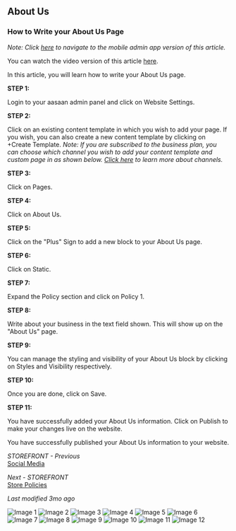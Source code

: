 ## About Us

### How to Write your About Us Page

*Note: Click [here](#) to navigate to the mobile admin app version of this article.*

You can watch the video version of this article [here](#).

In this article, you will learn how to write your About Us page.

**STEP 1:**

Login to your aasaan admin panel and click on Website Settings.

**STEP 2:**

Click on an existing content template in which you wish to add your page. 
If you wish, you can also create a new content template by clicking on +Create Template.
*Note: If you are subscribed to the business plan, you can choose which channel you wish to add your content template and custom page in as shown below. [Click here](#) to learn more about channels.*

**STEP 3:**

Click on Pages.

**STEP 4:**

Click on About Us.

**STEP 5:**

Click on the "Plus" Sign to add a new block to your About Us page. 

**STEP 6:**

Click on Static.

**STEP 7:**

Expand the Policy section and click on Policy 1.

**STEP 8:**

Write about your business in the text field shown. This will show up on the "About Us" page. 

**STEP 9:**

You can manage the styling and visibility of your About Us block by clicking on Styles and Visibility respectively.

**STEP 10:**

Once you are done, click on Save.

**STEP 11:**

You have successfully added your About Us information. Click on Publish to make your changes live on the website.

You have successfully published your About Us information to your website.

*STOREFRONT - Previous*  
[Social Media](#)

*Next - STOREFRONT*  
[Store Policies](#)

*Last modified 3mo ago*

![Image 1](https://cdn.aasaan.app/docs/about/about_1.png)
![Image 2](https://cdn.aasaan.app/docs/about/about_2.png)
![Image 3](https://cdn.aasaan.app/docs/about/about_3.png)
![Image 4](https://cdn.aasaan.app/docs/about/about_4.png)
![Image 5](https://cdn.aasaan.app/docs/about/about_5.png)
![Image 6](https://cdn.aasaan.app/docs/about/about_6.png)
![Image 7](https://cdn.aasaan.app/docs/about/about_7.png)
![Image 8](https://cdn.aasaan.app/docs/about/about_8.png)
![Image 9](https://cdn.aasaan.app/docs/about/about_9.png)
![Image 10](https://cdn.aasaan.app/docs/about/about_10.png)
![Image 11](https://cdn.aasaan.app/docs/about/about_11.png)
![Image 12](https://cdn.aasaan.app/docs/about/about_12.png)
